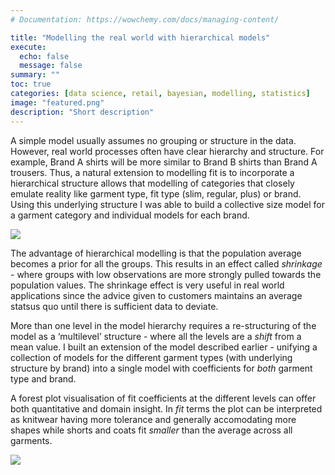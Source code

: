 ```yaml
---
# Documentation: https://wowchemy.com/docs/managing-content/

title: "Modelling the real world with hierarchical models"
execute:
  echo: false
  message: false
summary: ""
toc: true
categories: [data science, retail, bayesian, modelling, statistics]
image: "featured.png"
description: "Short description"
---
```


A simple model usually assumes no grouping or structure in the data. However, real world processes often have clear hierarchy and structure. For example, Brand A shirts will be more similar to Brand B shirts than Brand A trousers. Thus, a natural extension to modelling fit is to incorporate a hierarchical structure allows that modelling of categories that closely emulate reality like garment type, fit type (slim, regular, plus) or brand. Using this underlying structure I was able to build a collective size model for  a garment category and individual models for each brand. 

![](single-level-hierarchy.png)

The advantage of hierarchical modelling is that the population average becomes a prior for all the groups. This results in an effect called _shrinkage_ - where groups with low observations are more strongly pulled towards the population values. The shrinkage effect is very useful in real world applications since the advice given to customers maintains an average statsus quo until there is sufficient data to deviate. 

More than one level in the model hierarchy requires a re-structuring of the model as a 'multilevel' structure - where all the levels are a _shift_ from a mean value. I built an extension of the model described earlier - unifying a collection of models for the different garment types (with underlying structure by brand) into a single model with coefficients for _both_ garment type and brand.

A forest plot visualisation of fit coefficients at the different levels can offer both quantitative and domain insight. In _fit_ terms the plot can be interpreted as knitwear having more tolerance and generally accomodating more shapes while shorts and coats fit _smaller_ than the average across all garments. 

![](outfit-centered.png)